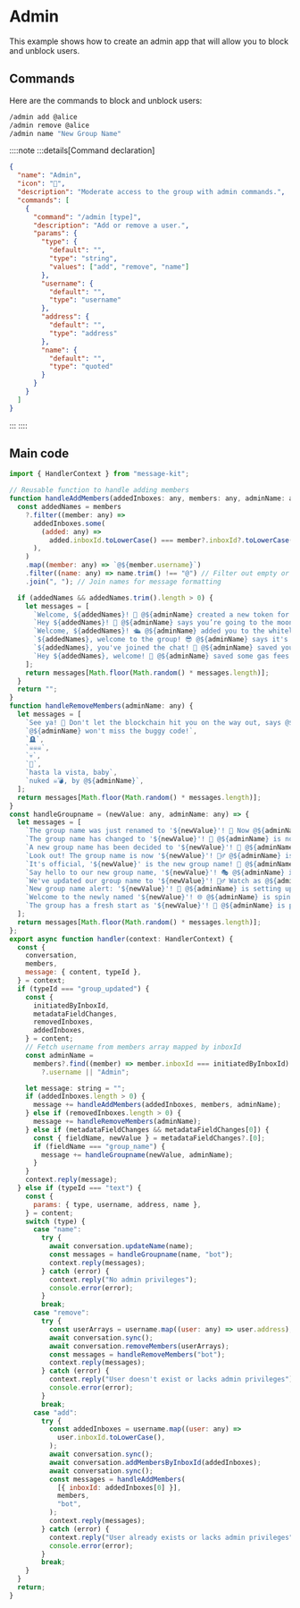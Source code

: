 # Admin

This example shows how to create an admin app that will allow you to block and unblock users.

## Commands

Here are the commands to block and unblock users:

```bash [cmd]
/admin add @alice
/admin remove @alice
/admin name "New Group Name"
```

::::note
:::details[Command declaration]

```json
{
  "name": "Admin",
  "icon": "🔐",
  "description": "Moderate access to the group with admin commands.",
  "commands": [
    {
      "command": "/admin [type]",
      "description": "Add or remove a user.",
      "params": {
        "type": {
          "default": "",
          "type": "string",
          "values": ["add", "remove", "name"]
        },
        "username": {
          "default": "",
          "type": "username"
        },
        "address": {
          "default": "",
          "type": "address"
        },
        "name": {
          "default": "",
          "type": "quoted"
        }
      }
    }
  ]
}
```

:::
::::

## Main code

```jsx [src/handler/admin.ts]
import { HandlerContext } from "message-kit";

// Reusable function to handle adding members
function handleAddMembers(addedInboxes: any, members: any, adminName: any) {
  const addedNames = members
    ?.filter((member: any) =>
      addedInboxes.some(
        (added: any) =>
          added.inboxId.toLowerCase() === member?.inboxId?.toLowerCase(),
      ),
    )
    .map((member: any) => `@${member.username}`)
    .filter((name: any) => name.trim() !== "@") // Filter out empty or undefined usernames
    .join(", "); // Join names for message formatting

  if (addedNames && addedNames.trim().length > 0) {
    let messages = [
      `Welcome, ${addedNames}! 🎉 @${adminName} created a new token for you!`,
      `Hey ${addedNames}! 👋 @${adminName} says you’re going to the moon with us!`,
      `Welcome, ${addedNames}! 🛳️ @${adminName} added you to the whitelist!`,
      `${addedNames}, welcome to the group! 😎 @${adminName} says it's fully decentralized!`,
      `${addedNames}, you've joined the chat! 🚀 @${adminName} saved your place in the group!`,
      `Hey ${addedNames}, welcome! 🎉 @${adminName} saved some gas fees for you!`,
    ];
    return messages[Math.floor(Math.random() * messages.length)];
  }
  return "";
}
function handleRemoveMembers(adminName: any) {
  let messages = [
    `See ya! 👋 Don't let the blockchain hit you on the way out, says @${adminName}.`,
    `@${adminName} won't miss the buggy code!`,
    `🪦`,
    `☠️☠️☠️`,
    `💀`,
    `👻`,
    `hasta la vista, baby`,
    `nuked ☠️💣, by @${adminName}`,
  ];
  return messages[Math.floor(Math.random() * messages.length)];
}
const handleGroupname = (newValue: any, adminName: any) => {
  let messages = [
    `The group name was just renamed to '${newValue}'! 📝 Now @${adminName} is scrambling to update the smart contracts!`,
    `The group name has changed to '${newValue}'! 🎉 @${adminName} is now rewriting the blockchain in panic!`,
    `A new group name has been decided to '${newValue}'! 🔄 @${adminName} is checking if it's hashable!`,
    `Look out! The group name is now '${newValue}'! 🕵️‍♂️ @${adminName} is on a secret mission to encode it!`,
    `It's official, '${newValue}' is the new group name! 🚀 @${adminName} is already launching it into the crypto space!`,
    `Say hello to our new group name, '${newValue}'! 🎭 @${adminName} is preparing the disguise kits!`,
    `We've updated our group name to '${newValue}'! 🧙‍♂️ Watch as @${adminName} casts a renaming spell!`,
    `New group name alert: '${newValue}'! 🚨 @${adminName} is setting up the alarm systems!`,
    `Welcome to the newly named '${newValue}'! 🌐 @${adminName} is spinning the globe for this one!`,
    `The group has a fresh start as '${newValue}'! 🌱 @${adminName} is planting the seeds for growth!`,
  ];
  return messages[Math.floor(Math.random() * messages.length)];
};
export async function handler(context: HandlerContext) {
  const {
    conversation,
    members,
    message: { content, typeId },
  } = context;
  if (typeId === "group_updated") {
    const {
      initiatedByInboxId,
      metadataFieldChanges,
      removedInboxes,
      addedInboxes,
    } = content;
    // Fetch username from members array mapped by inboxId
    const adminName =
      members?.find((member) => member.inboxId === initiatedByInboxId)
        ?.username || "Admin";

    let message: string = "";
    if (addedInboxes.length > 0) {
      message += handleAddMembers(addedInboxes, members, adminName);
    } else if (removedInboxes.length > 0) {
      message += handleRemoveMembers(adminName);
    } else if (metadataFieldChanges && metadataFieldChanges[0]) {
      const { fieldName, newValue } = metadataFieldChanges?.[0];
      if (fieldName === "group_name") {
        message += handleGroupname(newValue, adminName);
      }
    }
    context.reply(message);
  } else if (typeId === "text") {
    const {
      params: { type, username, address, name },
    } = content;
    switch (type) {
      case "name":
        try {
          await conversation.updateName(name);
          const messages = handleGroupname(name, "bot");
          context.reply(messages);
        } catch (error) {
          context.reply("No admin privileges");
          console.error(error);
        }
        break;
      case "remove":
        try {
          const userArrays = username.map((user: any) => user.address);
          await conversation.sync();
          await conversation.removeMembers(userArrays);
          const messages = handleRemoveMembers("bot");
          context.reply(messages);
        } catch (error) {
          context.reply("User doesn't exist or lacks admin privileges");
          console.error(error);
        }
        break;
      case "add":
        try {
          const addedInboxes = username.map((user: any) =>
            user.inboxId.toLowerCase(),
          );
          await conversation.sync();
          await conversation.addMembersByInboxId(addedInboxes);
          await conversation.sync();
          const messages = handleAddMembers(
            [{ inboxId: addedInboxes[0] }],
            members,
            "bot",
          );
          context.reply(messages);
        } catch (error) {
          context.reply("User already exists or lacks admin privileges");
          console.error(error);
        }
        break;
    }
  }
  return;
}
```
